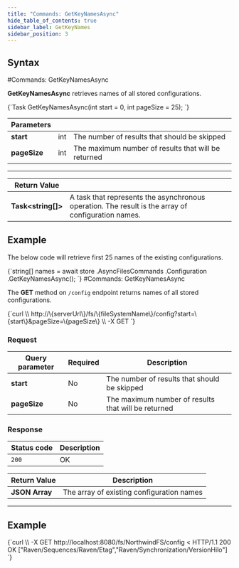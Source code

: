---
title: "Commands: GetKeyNamesAsync"
hide_table_of_contents: true
sidebar_label: GetKeyNames
sidebar_position: 3
---




## Syntax
<LanguageSwitcher supportedLanguages={supportedLanguages} />
<LanguageContent language="csharp">
#Commands: GetKeyNamesAsync

**GetKeyNamesAsync** retrieves names of all stored configurations.



<TabItem value="get_key_names_1" label="get_key_names_1">
<CodeBlock language="csharp">
{`Task<string[]> GetKeyNamesAsync(int start = 0, int pageSize = 25);
`}
</CodeBlock>
</TabItem>

| Parameters | | |
| ------------- | ------------- | ----- |
| **start** | int | The number of results that should be skipped |
| **pageSize** | int | The maximum number of results that will be returned |
---

| Return Value | |
| ------------- | ------------- |
| **Task&lt;string[]&gt;** |A task that represents the asynchronous operation. The result is the array of configuration names.  |

## Example

The below code will retrieve first 25 names of the existing configurations.

<TabItem value="get_key_names_2" label="get_key_names_2">
<CodeBlock language="csharp">
{`string[] names = await store
	.AsyncFilesCommands
	.Configuration
	.GetKeyNamesAsync();
`}
</CodeBlock>
</TabItem>

</LanguageContent>
<LanguageContent language="http">
#Commands: GetKeyNamesAsync

The **GET** method on `/config` endpoint returns names of all stored configurations.



<TabItem value="json" label="json">
<CodeBlock language="json">
{`curl \\
	http://\{serverUrl\}/fs/\{fileSystemName\}/config?start=\{start\}&pageSize=\{pageSize\}  \\
	-X GET 
`}
</CodeBlock>
</TabItem>

### Request

| Query parameter | Required | Description |
| ------------- | -- | ---- |
| **start** | No | The number of results that should be skipped |
| **pageSize** | No | The maximum number of results that will be returned |


### Response

| Status code | Description |
| ----------- | - |
| `200` | OK |

| Return Value | Description |
| ------------- | ------------- |
| **JSON Array** | The array of existing configuration names |

---

## Example

<TabItem value="json" label="json">
<CodeBlock language="json">
{`curl \\
	-X GET http://localhost:8080/fs/NorthwindFS/config
< HTTP/1.1 200 OK
["Raven/Sequences/Raven/Etag","Raven/Synchronization/VersionHilo"]
`}
</CodeBlock>
</TabItem>

</LanguageContent>

<!---

-->